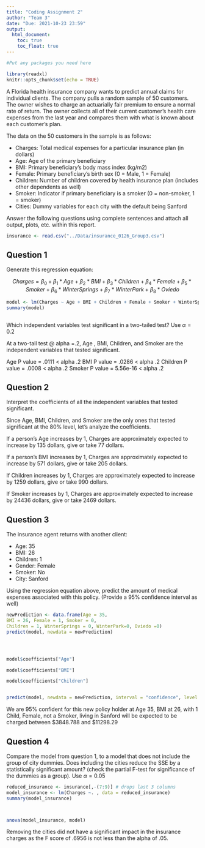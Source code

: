 ---
title: "Coding Assignment 2"
author: "Team 3"
date: "Due: 2021-10-23 23:59"
output: 
  html_document:
    toc: true
    toc_float: true
---

```{r setup, include=FALSE}
#Put any packages you need here

library(readxl)
knitr::opts_chunk$set(echo = TRUE)
```

A Florida health insurance company wants to predict annual claims for individual clients. The company pulls a random sample of 50 customers. The owner wishes to charge an actuarially fair premium to ensure a normal rate of return. The owner collects all of their current customer’s health care expenses from the last year and compares them with what is known about each customer’s plan. 

The data on the 50 customers in the sample is as follows:

-	Charges: Total medical expenses for a particular insurance plan (in dollars)
-	Age: Age of the primary beneficiary
-	BMI: Primary beneficiary’s body mass index (kg/m2)
-	Female: Primary beneficiary’s birth sex (0 = Male, 1 = Female)
-	Children: Number of children covered by health insurance plan (includes other dependents as well)
-	Smoker: Indicator if primary beneficiary is a smoker (0 = non-smoker, 1 = smoker)
-	Cities: Dummy variables for each city with the default being Sanford

Answer the following questions using complete sentences and attach all output, plots, etc. within this report.


```{r dataset, include=FALSE}
insurance <- read.csv("../Data/insurance_0126_Group3.csv")
```



## Question 1

Generate this regression equation:

$$Charges = \beta_{0}+\beta_{1}*Age+\beta_{2}*BMI+\beta_{3}*Children + \beta_{4}*Female + \beta_{5}*Smoker + \beta_{6}*WinterSprings + \beta_{7}*WinterPark + \beta_{8}*Oviedo$$

```{r q1}
model <- lm(Charges ~ Age + BMI + Children + Female + Smoker + WinterSprings + WinterPark + Oviedo, data = insurance)
summary(model)



```

Which independent variables test significant in a two-tailed test? Use $\alpha = 0.2$

 At a two-tail test @ alpha =.2, Age , BMI, Children, and Smoker are the independent variables that tested significant.

Age P value = .0111 < alpha .2
BMI P value = .0286 < alpha .2
Children P value = .0008 < alpha .2
Smoker P value = 5.56e-16 < alpha .2

## Question 2

Interpret the coefficients of all the independent variables that tested significant.


Since Age, BMI, Children, and Smoker are the only ones that tested significant at the 80% level, let's analyze the coefficients. 

If a person's Age increases by 1, Charges are approximately expected to increase by 135 dollars, give or take 77 dollars. 

If a person's BMI increases by 1, Charges are approximately expected to increase by 571 dollars, give or take 205 dollars. 

If  Children increases by 1, Charges are approximately expected to increase by 1259 dollars, give or take 990 dollars. 

If Smoker increases by 1, Charges are approximately expected to increase by 24436 dollars, give or take 2469 dollars. 


## Question 3

The insurance agent returns with another client:

- Age: 35
- BMI: 26
- Children: 1
- Gender: Female
- Smoker: No
- City: Sanford

Using the regression equation above, predict the amount of medical expenses associated with this policy. (Provide a 95% confidence interval as well)

```{r q3}

newPrediction <- data.frame(Age = 35,
BMI = 26, Female = 1, Smoker = 0,
Children = 1, WinterSprings = 0, WinterPark=0, Oviedo =0)
predict(model, newdata = newPrediction)




model$coefficients["Age"]

model$coefficients["BMI"]

model$coefficients["Children"]


predict(model, newdata = newPrediction, interval = "confidence", level = .95)
```
We are 95% confident for this new policy holder at Age 35, BMI at 26, with 1 Child, Female, not a Smoker, living in Sanford  will be expected to be charged between $3848.788 and $11298.29



## Question 4

Compare the model from question 1, to a model that does not include the group of city dummies. Does including the cities reduce the SSE by a statistically significant amount? (check the partial F-test for significance of the dummies as a group). Use $\alpha = 0.05$

```{r q4}
reduced_insurance <- insurance[,-(7:9)] # drops last 3 columns
model_insurance <- lm(Charges ~. , data = reduced_insurance)
summary(model_insurance)



anova(model_insurance, model)
```
Removing the cities did not have a significant impact in the insurance charges as the F score of .6956 is not less than the alpha of .05.

